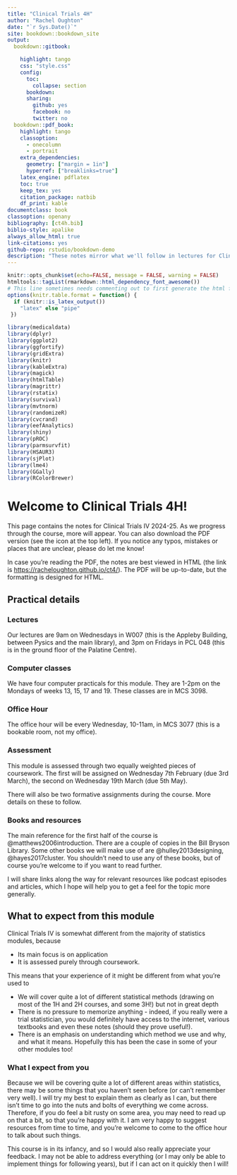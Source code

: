 ```yaml
--- 
title: "Clinical Trials 4H"
author: "Rachel Oughton"
date: "`r Sys.Date()`"
site: bookdown::bookdown_site
output: 
  bookdown::gitbook:

    highlight: tango
    css: "style.css"
    config:
      toc:
        collapse: section
      bookdown:
      sharing:
        github: yes
        facebook: no
        twitter: no
  bookdown::pdf_book:
    highlight: tango
    classoption:
      - onecolumn
      - portrait
    extra_dependencies: 
      geometry: ["margin = 1in"]
      hyperref: ["breaklinks=true"]
    latex_engine: pdflatex
    toc: true
    keep_tex: yes
    citation_package: natbib
    df_print: kable
documentclass: book
classoption: openany
bibliography: [ct4h.bib]
biblio-style: apalike
always_allow_html: true
link-citations: yes
github-repo: rstudio/bookdown-demo
description: "These notes mirror what we'll follow in lectures for Clinical Trials 4H. If you have any questions or notice any errors, please email me (Rachel Oughton)."
---
```


```r
knitr::opts_chunk$set(echo=FALSE, message = FALSE, warning = FALSE)
htmltools::tagList(rmarkdown::html_dependency_font_awesome())
# This line sometimes needs commenting out to first generate the html file
options(knitr.table.format = function() {
  if (knitr::is_latex_output())
    "latex" else "pipe"
 })
```

```r
library(medicaldata)
library(dplyr)
library(ggplot2)
library(ggfortify)
library(gridExtra)
library(knitr)
library(kableExtra)
library(magick)
library(htmlTable)
library(magrittr)
library(rstatix)
library(survival)
library(mvtnorm)
library(randomizeR)
library(cvcrand)
library(eefAnalytics)
library(shiny)
library(pROC)
library(parmsurvfit)
library(HSAUR3)
library(sjPlot)
library(lme4)
library(GGally)
library(RColorBrewer)
```

# Welcome to Clinical Trials 4H! {-}

This page contains the notes for Clinical Trials IV 2024-25. As we progress through the course, more will appear. You can also download the PDF version (see the icon at the top left). If you notice any typos, mistakes or places that are unclear, please do let me know!

In case you're reading the PDF, the notes are best viewed in HTML (the link is [https://racheloughton.github.io/ct4/](https://racheloughton.github.io/ct4/)). The PDF will be up-to-date, but the formatting is designed for HTML.

## Practical details {-}

### Lectures {-}

Our lectures are 9am on Wednesdays in W007 (this is the Appleby Building, between Pysics and the main library), and 3pm on Fridays in PCL 048 (this is in the ground floor of the Palatine Centre). 

### Computer classes {-}

We have four computer practicals for this module. They are 1-2pm on the Mondays of weeks 13, 15, 17 and 19. These classes are in MCS 3098.

### Office Hour {-}

The office hour will be every Wednesday, 10-11am, in MCS 3077 (this is a bookable room, not my office).

### Assessment {-}

This module is assessed through two equally weighted pieces of coursework. The first will be assigned on Wednesday 7th February (due 3rd March), the second on Wednesday 19th March (due 5th May).

There will also be two formative assignments during the course. More details on these to follow.

### Books and resources {-}

The main reference for the first half of the course is @matthews2006introduction. There are a couple of copies in the Bill Bryson Library. Some other books we will make use of are @hulley2013designing, @hayes2017cluster. You shouldn't need to use any of these books, but of course you're welcome to if you want to read further.

I will share links along the way for relevant resources like podcast episodes and articles, which I hope will help you to get a feel for the topic more generally.

## What to expect from this module {-}

Clinical Trials IV is somewhat different from the majority of statistics modules, because

  * Its main focus is on application
  * It is assessed purely through coursework.
  
This means that your experience of it might be different from what you're used to

  * We will cover quite a lot of different statistical methods (drawing on most of the 1H and 2H courses, and some 3H!) but not in great depth
  * There is no pressure to memorize anything - indeed, if you really were a trial statistician, you would definitely have access to the internet, various textbooks and even these notes (should they prove useful!).
  * There is an emphasis on understanding which method we use and why, and what it means. Hopefully this has been the case in some of your other modules too!
  
### What I expect from you {-}

Because we will be covering quite a lot of different areas within statistics, there may be some things that you haven't seen before (or can't remember very well). I will try my best to explain them as clearly as I can, but there isn't time to go into the nuts and bolts of everything we come across. Therefore, if you do feel a bit rusty on some area, you may need to read up on that a bit, so that you're happy with it. I am very happy to suggest resources from time to time, and you're welcome to come to the office hour to talk about such things.

This course is in its infancy, and so I would also really appreciate your feedback. I may not be able to address everything (or I may only be able to implement things for following years), but if I can act on it quickly then I will!
  





